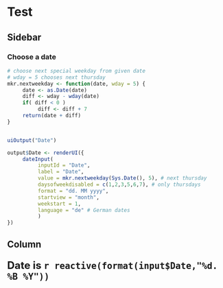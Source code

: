 <!-- Child_test.Rmd -->

Test
=======================================================================
Sidebar {.sidebar}
-----------------------------------------------------------------------

### Choose a date


```r

# choose next special weekday from given date
# wday = 5 chooses next thursday
mkr.nextweekday <- function(date, wday = 5) {
     date <- as.Date(date)
     diff <- wday - wday(date)
     if( diff < 0 )
          diff <- diff + 7
     return(date + diff)
}


uiOutput("Date")

output$Date <- renderUI({
     dateInput(
          inputId = "Date",
          label = "Date",
          value = mkr.nextweekday(Sys.Date(), 5), # next thursday
          daysofweekdisabled = c(1,2,3,5,6,7), # only thursdays
          format = "dd. MM yyyy",
          startview = "month",
          weekstart = 1,
          language = "de" # German dates
          )
})


```


Column
-------------------------------------------------------------------------

### <font size="5"> Date is <b>`r reactive(format(input$Date,"%d. %B %Y"))` </b> </font>

